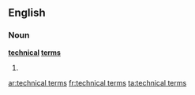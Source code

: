 ==English==

===Noun===
'''[[technical]] [[term]]s'''

# {{plural of|[[technical term]]}}

[[ar:technical terms]]
[[fr:technical terms]]
[[ta:technical terms]]